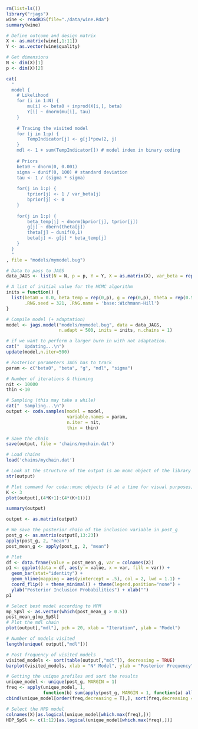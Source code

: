 ```r
rm(list=ls())
library("rjags")
wine <- readRDS(file="./data/wine.Rda")
summary(wine)
```
```r
# Define outcome and design matrix
X <- as.matrix(wine[,1:11])
Y <- as.vector(wine$quality)

# Get dimensions
N <- dim(X)[1]
p <- dim(X)[2]
```

```r
cat(
  "
  model {
    # Likelihood 
    for (i in 1:N) {
    	mu[i] <- beta0 + inprod(X[i,], beta)
    	Y[i] ~ dnorm(mu[i], tau)
    } 
  
    # Tracing the visited model
    for (j in 1:p) {
    	TempIndicator[j] <- g[j]*pow(2, j) 
    }
    mdl <- 1 + sum(TempIndicator[]) # model index in binary coding 
  
    # Priors
    beta0 ~ dnorm(0, 0.001)
    sigma ~ dunif(0, 100) # standard deviation
    tau <- 1 / (sigma * sigma)
  
    for(j in 1:p) {
    	tprior[j] <- 1 / var_beta[j]
    	bprior[j] <- 0
    }
  
    for(j in 1:p) {
    	beta_temp[j] ~ dnorm(bprior[j], tprior[j])
    	g[j] ~ dbern(theta[j])
    	theta[j] ~ dunif(0,1)
    	beta[j] <- g[j] * beta_temp[j]	
    }
  }
  "
, file = "models/mymodel.bug")

# Data to pass to JAGS
data_JAGS <- list(N = N, p = p, Y = Y, X = as.matrix(X), var_beta = rep(1, p))

# A list of initial value for the MCMC algorithm 
inits = function() {
  list(beta0 = 0.0, beta_temp = rep(0,p), g = rep(0,p), theta = rep(0.5, p),
       .RNG.seed = 321, .RNG.name = 'base::Wichmann-Hill') 
}

# Compile model (+ adaptation)
model <- jags.model("models/mymodel.bug", data = data_JAGS,
                    n.adapt = 500, inits = inits, n.chains = 1) 
```

```r
# if we want to perform a larger burn in with not adaptation.
cat("  Updating...\n")
update(model,n.iter=500)

# Posterior parameters JAGS has to track
param <- c("beta0", "beta", "g", "mdl", "sigma")

# Number of iterations & thinning
nit <- 10000
thin <-10
```

```r
# Sampling (this may take a while)
cat("  Sampling...\n")
output <- coda.samples(model = model,
                       variable.names = param,
                       n.iter = nit,
                       thin = thin)

# Save the chain
save(output, file = 'chains/mychain.dat')
```
```r
# Load chains
load('chains/mychain.dat')

# Look at the structure of the output is an mcmc object of the library coda
str(output)
```

```r
# Plot command for coda::mcmc objects (4 at a time for visual purposes)
K <- 3
plot(output[,(4*K+1):(4*(K+1))])
```

```r
summary(output)
```
```r
output <- as.matrix(output)
```

```r
# We save the posterior chain of the inclusion variable in post_g
post_g <- as.matrix(output[,13:23])
apply(post_g, 2, "mean")
post_mean_g <- apply(post_g, 2, "mean") 
```
```r
# Plot
df <- data.frame(value = post_mean_g, var = colnames(X))
p1 <- ggplot(data = df, aes(y = value, x = var, fill = var)) + 
  geom_bar(stat="identity") + 
  geom_hline(mapping = aes(yintercept = .5), col = 2, lwd = 1.1) +
  coord_flip() + theme_minimal() + theme(legend.position="none") + 
  ylab("Posterior Inclusion Probabilities") + xlab("")
p1
```
```r
# Select best model according to MPM
mp_SpSl <- as.vector(which(post_mean_g > 0.5))
post_mean_g[mp_SpSl]
# Plot the mdl chain
plot(output[,"mdl"], pch = 20, xlab = "Iteration", ylab = "Model")
```
```r
# Number of models visited
length(unique( output[,"mdl"]))
```
```r
# Post frequency of visited models
visited_models <- sort(table(output[,"mdl"]), decreasing = TRUE)
barplot(visited_models, xlab = "N° Model", ylab = "Posterior Frequency")
```
```r
# Getting the unique profiles and sort the results
unique_model <- unique(post_g, MARGIN = 1)
freq <- apply(unique_model, 1,
              function(b) sum(apply(post_g, MARGIN = 1, function(a) all(a == b))))
cbind(unique_model[order(freq,decreasing = T),], sort(freq,decreasing = T))
```
```r
# Select the HPD model 
colnames(X)[as.logical(unique_model[which.max(freq),])]
HDP_SpSl <- c(1:12)[as.logical(unique_model[which.max(freq),])]
```

